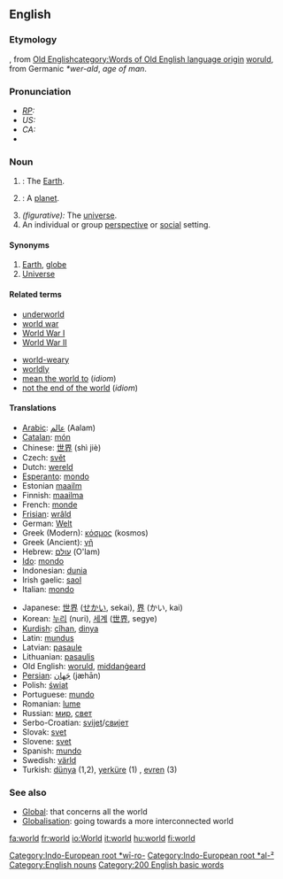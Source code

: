 {{wikipediapar|world}}
==English==

{{rank|find|got|let|193|world|thing|set|told}}

===Etymology===
{{enm}}, from [[w:Old English language|Old English]][[category:Words of Old English language origin]] [[woruld]], from Germanic ''*wer-ald'', ''age of man''.

===Pronunciation===
* ''[[RP]]:'' {{IPA|/wɜːld/}}
* ''US:'' {{IPA|/wɝəld/}}
* ''CA:'' {{IPA|/wɝəɫd̥/}}
*{{audio|en-ca-world.ogg|Audio (CA)}}

===Noun===
{{en-noun-reg}}

# {{uncountable}}: The [[Earth]].
# {{countable}}: A [[planet]].
# ''(figurative):'' The [[universe]].
# An individual or group [[perspective]] or [[social]] setting.

====Synonyms====
# [[Earth]], [[globe]]
# [[Universe]]

====Related terms====
{{top}}
*[[underworld]]
*[[world war]]
*[[World War I]]
*[[World War II]]
{{mid}}
*[[world-weary]]
*[[worldly]]
*[[mean the world to]] (''idiom'')
*[[not the end of the world]] (''idiom'')
{{bottom}}

====Translations====
{{top}}
*[[Arabic]]: [[عالم]] (Aalam){{m}}
*[[Catalan]]: [[món]] {{m}}
*Chinese: [[世界]] (shì jiè)
*Czech: [[svět]] {{m}}
*Dutch: [[wereld]] {{m}}
*[[Esperanto]]: [[mondo]]
*Estonian [[maailm]]
*Finnish: [[maailma]]
*French: [[monde]] {{m}}
*[[Frisian]]: [[wrâld]]
*German: [[Welt]] {{f}}
*Greek (Modern): [[κόσμος]] (kosmos){{m}}
*Greek (Ancient): [[γῆ]] {{f}}
*Hebrew: [[עולם]] (O'lam) {{m}}
*[[Ido]]: [[mondo]]
*Indonesian: [[dunia]]
*Irish gaelic: [[saol]]
*Italian: [[mondo]] {{m}}
{{mid}}
*Japanese: [[世界]] ([[せかい]], sekai), [[界]] (かい, kai)
*Korean: [[누리]] (nuri), [[세계]] ([[世界]], segye)
*[[Kurdish]]: [[cîhan]], [[dinya]]
*Latin: [[mundus]] {{m}}
*Latvian: [[pasaule]]
*Lithuanian: [[pasaulis]] {{m}}
*Old English: [[woruld]], [[middangeard|middanġeard]]
*[[Persian]]: [[جَهان]] (jæhān)
*Polish: [[świat]] {{m}}
*Portuguese: [[mundo]] {{m}}
*Romanian: [[lume]] {{f}}
*Russian: [[мир]], [[свет]]
*Serbo-Croatian: [[svijet]]/[[свијет]]
*Slovak: [[svet]] {{m}}
*Slovene: [[svet]] {{m}}
*Spanish: [[mundo]] {{m}}
*Swedish: [[värld]] {{c}}
*Turkish: [[dünya]] (1,2), [[yerküre]] (1) , [[evren]] (3)
{{bottom}}

===See also===
*[[Global]]: that concerns all the world
*[[Globalisation]]: going towards a more interconnected world

[[Category:Indo-European root *wī-ro-]]
[[Category:Indo-European root *al-²]]
[[Category:English nouns]]
[[Category:200 English basic words]]
[[fa:world]]
[[fr:world]]
[[io:World]]
[[it:world]]
[[hu:world]]
[[fi:world]]